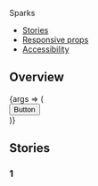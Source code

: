 
<Meta title="Components/Sparks" component={Sparks} />

<PageHeader>Sparks</PageHeader>

- [Stories](#stories)
- [Responsive props](#responsive-props)
- [Accessibility](#accessibility)

## Overview

<Canvas>
  <Story name="Default">
    {args => (
      <div style={{width: 300}}>
        <Sparks {...args}>
          <Button variant="solid-indigo">Button</Button>
        </Sparks>
      </div>
    )}
  </Story>
</Canvas>

<ArgsTable story="Default" />

## Stories

### 1
